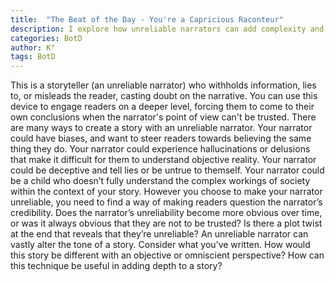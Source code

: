 ```yaml
---
title:  "The Beat of the Day - You're a Capricious Raconteur"
description: I explore how unreliable narrators can add complexity and intrigue to storytelling by deliberately misleading or withholding information from readers. Whether through personal bias, mental instability, deception, or limited understanding, these narrators force readers to question the narrative's credibility and draw their own conclusions. I examine how this technique fundamentally alters a story's tone compared to using objective or omniscient perspectives, creating deeper engagement through uncertainty.
categories: BotD
author: K°
tags: BotD
---
```


This is a storyteller (an unreliable narrator) who withholds information, lies to, or misleads the reader, casting doubt on the narrative. You can use this device to engage readers on a deeper level, forcing them to come to their own conclusions when the narrator's point of view can't be trusted. There are many ways to create a story with an unreliable narrator. Your narrator could have biases, and want to steer readers towards believing the same thing they do. Your narrator could experience hallucinations or delusions that make it difficult for them to understand objective reality. Your narrator could be deceptive and tell lies or be untrue to themself. Your narrator could be a child who doesn’t fully understand the complex workings of society within the context of your story. However you choose to make your narrator unreliable, you need to find a way of making readers question the narrator’s credibility. Does the narrator’s unreliability become more obvious over time, or was it always obvious that they are not to be trusted? Is there a plot twist at the end that reveals that they’re unreliable? An unreliable narrator can vastly alter the tone of a story. Consider what you’ve written. How would this story be different with an objective or omniscient perspective? How can this technique be useful in adding depth to a story?
